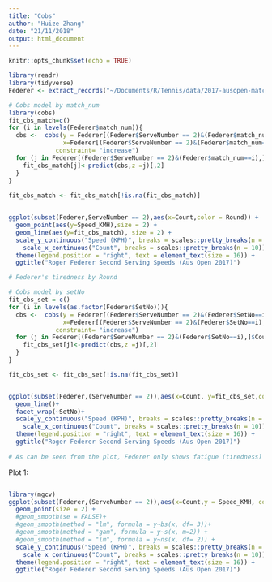 ```yaml
---
title: "Cobs"
author: "Huize Zhang"
date: "21/11/2018"
output: html_document
---
```


```r
knitr::opts_chunk$set(echo = TRUE)
```

```r
library(readr)
library(tidyverse)
Federer <- extract_records("~/Documents/R/Tennis/data/2017-ausopen-matches.csv", "~/Documents/R/Tennis/data/2017-ausopen-points.csv", "Roger Federer")
```

```r
# Cobs model by match_num
library(cobs)
fit_cbs_match=c()
for (i in levels(Federer$match_num)){
  cbs <-  cobs(y = Federer[(Federer$ServeNumber == 2)&(Federer$match_num==i),]$Speed_KMH, 
               x=Federer[(Federer$ServeNumber == 2)&(Federer$match_num==i),]$Count,
             constraint= "increase")
  for (j in Federer[(Federer$ServeNumber == 2)&(Federer$match_num==i),]$Count){
    fit_cbs_match[j]<-predict(cbs,z =j)[,2]
  } 
}
 
fit_cbs_match <- fit_cbs_match[!is.na(fit_cbs_match)]


ggplot(subset(Federer,ServeNumber == 2),aes(x=Count,color = Round)) +
  geom_point(aes(y=Speed_KMH),size = 2) +
  geom_line(aes(y=fit_cbs_match), size = 2) +
  scale_y_continuous("Speed (KPH)", breaks = scales::pretty_breaks(n = 20)) +
	scale_x_continuous("Count", breaks = scales::pretty_breaks(n = 10)) + 
  theme(legend.position = "right", text = element_text(size = 16)) + 
  ggtitle("Roger Federer Second Serving Speeds (Aus Open 2017)")

# Federer's tiredness by Round 
```

```r
# Cobs model by setNo
fit_cbs_set = c()
for (i in levels(as.factor(Federer$SetNo))){
  cbs <-  cobs(y = Federer[(Federer$ServeNumber == 2)&(Federer$SetNo==i),]$Speed_KMH, 
               x=Federer[(Federer$ServeNumber == 2)&(Federer$SetNo==i),]$Count,
             constraint= "increase")
  for (j in Federer[(Federer$ServeNumber == 2)&(Federer$SetNo==i),]$Count){
    fit_cbs_set[j]<-predict(cbs,z =j)[,2]
  } 
}

fit_cbs_set <- fit_cbs_set[!is.na(fit_cbs_set)]


ggplot(subset(Federer,(ServeNumber == 2)),aes(x=Count, y=fit_cbs_set,col = SetNo)) +
  geom_line()+
  facet_wrap(~SetNo)+
  scale_y_continuous("Speed (KPH)", breaks = scales::pretty_breaks(n = 10)) +
	scale_x_continuous("Count", breaks = scales::pretty_breaks(n = 10)) + 
  theme(legend.position = "right", text = element_text(size = 16)) + 
  ggtitle("Roger Federer Second Serving Speeds (Aus Open 2017)")
  
# As can be seen from the plot, Federer only shows fatigue (tiredness) as the game proceeds to the fifth set. 
```

Plot 1: 
```r

```

```r

  
library(mgcv)
ggplot(subset(Federer,(ServeNumber == 2)),aes(x=Count,y = Speed_KMH, col = Round)) +
  geom_point(size = 2) +
  #geom_smooth(se = FALSE)+
  #geom_smooth(method = "lm", formula = y~bs(x, df= 3))+
  #geom_smooth(method = "gam", formula = y~s(x, m=2)) + 
  #geom_smooth(method = "lm", formula = y~ns(x, df= 2)) +
  scale_y_continuous("Speed (KPH)", breaks = scales::pretty_breaks(n = 20)) +
	scale_x_continuous("Count", breaks = scales::pretty_breaks(n = 10)) + 
  theme(legend.position = "right", text = element_text(size = 16)) + 
  ggtitle("Roger Federer Second Serving Speeds (Aus Open 2017)")

```

